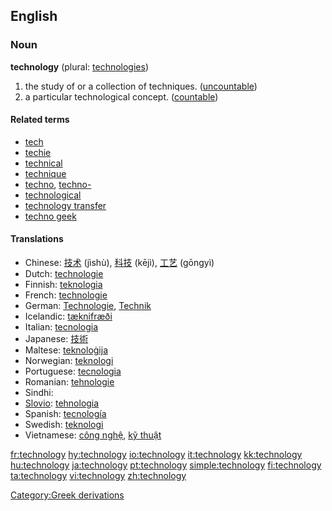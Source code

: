 ==English==
===Noun===
'''technology''' (plural: [[technologies]])

# the study of or a collection of techniques. ([[uncountable]])
# a particular technological concept. ([[countable]])

====Related terms====
*[[tech]]
*[[techie]]
*[[technical]]
*[[technique]]
*[[techno]], [[techno-]]
*[[technological]]
*[[technology transfer]]
*[[techno geek]]

====Translations====
*Chinese: [[技术]] (jìshù), [[科技]] (kējì), [[工艺]] (gōngyì)
*Dutch: [[technologie]]
*Finnish: [[teknologia]]
*French: [[technologie]] {{f}}
*German: [[Technologie]], [[Technik]]
*Icelandic: [[tæknifræði]] {{f}} 
*Italian: [[tecnologia]] {{f}}
*Japanese: [[技術]]
*Maltese: [[teknoloġija]]
*Norwegian: [[teknologi]]
*Portuguese: [[tecnologia]] {{f}}
*Romanian: [[tehnologie]]
*Sindhi: {{SDchar|[[ٽيڪِنِيڀِياسُ]]}}
*[[Slovio]]: [[tehnologia]]
*Spanish: [[tecnología]] {{f}}
*Swedish: [[teknologi]] {{c}}
*Vietnamese: [[công nghệ]], [[kỹ thuật]]

[[Category:Greek derivations]]

[[fr:technology]]
[[hy:technology]]
[[io:technology]]
[[it:technology]]
[[kk:technology]]
[[hu:technology]]
[[ja:technology]]
[[pt:technology]]
[[simple:technology]]
[[fi:technology]]
[[ta:technology]]
[[vi:technology]]
[[zh:technology]]